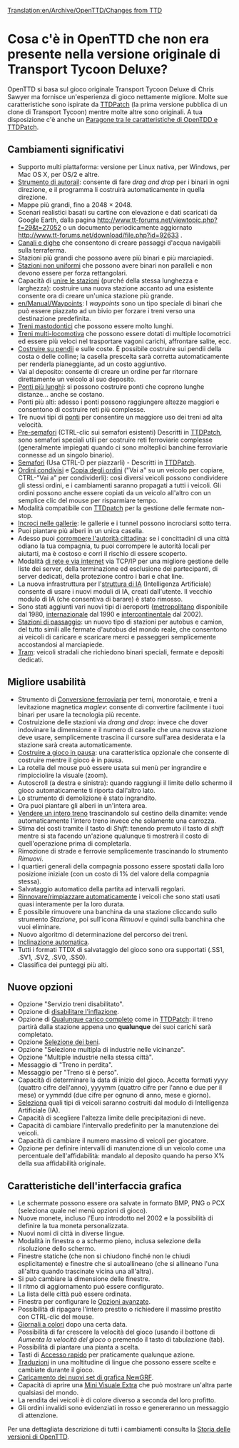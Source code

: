 [[Translation:en/Archive/OpenTTD/Changes from TTD]]

=Cosa c'è in OpenTTD che non era presente nella versione originale di Transport Tycoon Deluxe?=
OpenTTD si basa sul gioco originale Transport Tycoon Deluxe di Chris Sawyer ma fornisce un'esperienza di gioco nettamente migliore. Molte sue caratteristiche sono ispirate da [http://www.ttdpatch.net/ TTDPatch] (la prima versione pubblica di un clone di Transport Tycoon) mentre molte altre sono originali. A tua disposizione c'è anche un [[en/Archive/OpenTTD/Comparison of OpenTTD and TTDPatch features|Paragone tra le caratteristiche di OpenTDD e TTDPatch]].

==Cambiamenti significativi==
* Supporto multi piattaforma: versione per Linux nativa, per Windows, per Mac OS X, per OS/2 e altre.
* [[it/Archive/Manual/Autorail|Strumento di autorail]]: consente di fare ''drag and drop'' per i binari in ogni direzione, e il programma li costruirà automaticamente in quella direzione.
* Mappe più grandi, fino a 2048 &times; 2048.
* Scenari realistici basati su cartine con elevazione e dati scaricati da Google Earth, dalla pagina http://www.tt-forums.net/viewtopic.php?f=29&t=27052 o un documento periodicamente aggiornato http://www.tt-forums.net/download/file.php?id=92633 .
* [[en/Manual/Water Transport Tiles|Canali e dighe]] che consentono di creare passaggi d'acqua navigabili sulla terraferma.
* Stazioni più grandi che possono avere più binari e più marciapiedi.
* [[en/Archive/Manual/Settings/Nonuniform stations|Stazioni non uniformi]] che possono avere binari non paralleli e non devono essere per forza rettangolari.
* Capacità di [[en/Archive/Manual/Settings/Join train stations|unire le stazioni]] (purché della stessa lunghezza e larghezza): costruire una nuova stazione accanto ad una esistente consente ora di creare un'unica stazione più grande.
* [[en/Manual/Waypoints]]: I ''waypoints'' sono un tipo speciale di binari che può essere piazzato ad un bivio per forzare i treni verso una destinazione predefinita.
* [[en/Archive/Manual/Settings/Mammoth trains|Treni mastodontici]] che possono essere molto lunghi.
* [[en/Archive/Manual/Multiheaded trains|Treni multi-locomotiva]] che possono essere dotati di multiple locomotrici ed essere più veloci nel trasportare vagoni carichi, affrontare salite, ecc.
* [[en/Archive/Manual/Settings/Build on slopes|Costruire su pendii]] e sulle coste. È possibile costruire sui pendii della costa o delle colline; la casella prescelta sarà corretta automaticamente per renderla pianeggiante, ad un costo aggiuntivo.
* Vai al deposito: consente di creare un ordine per far ritornare direttamente un veicolo al suo deposito.
* [[en/Archive/Manual/Settings/Longer bridges|Ponti più lunghi]]: si possono costruire ponti che coprono lunghe distanze... anche se costano.
* Ponti più alti: adesso i ponti possono raggiungere altezze maggiori e consentono di costruire reti più complesse.
* Tre nuovi tipi di [[en/Manual/Bridges|ponti]] per consentire un maggiore uso dei treni ad alta velocità.
* [[en/Manual/Signals#Presignals|Pre-semafori]] (CTRL-clic sui semafori esistenti) Descritti in [http://www.ttdpatch.net/ TTDPatch], sono semafori speciali utili per costruire reti ferroviarie complesse (generalmente impiegati quando ci sono molteplici banchine ferroviarie connesse ad un singolo binario).
* [[en/Manual/Signals#Semaphores|Semafori]] (Usa CTRL-D per piazzarli) - Descritti in [http://www.ttdpatch.net/ TTDPatch].
* [[en/Manual/Orders#Shared_orders|Ordini condivisi]] e [[en/orders#Copy_orders|Copia degli ordini]] ("Vai a" su un veicolo per copiare, CTRL-"Vai a" per condividerli): così diversi veicoli possono condividere gli stessi ordini, e i cambiamenti saranno propagati a tutti i veicoli. Gli ordini possono anche essere copiati da un veicolo all'altro con un semplice clic del mouse per risparmiare tempo.
* Modalità compatibile con [http://www.ttdpatch.net/ TTDpatch] per la gestione delle fermate non-stop.
* [[en/Archive/Manual/Crossing tunnels|Incroci nelle gallerie]]: le gallerie e i tunnel possono incrociarsi sotto terra.
* Puoi piantare più alberi in un unica casella.
* Adesso puoi [[en/Archive/Manual/Settings/Bribe authority|corrompere l'autorità cittadina]]: se i concittadini di una città odiano la tua compagnia, tu puoi corrompere le autorità locali per aiutarti, ma è costoso e corri il rischio di essere scoperto.
* Modalità [[en/Manual/Multiplayer|di rete e via internet]] via TCP/IP per una migliore gestione delle liste dei server, della terminazione ed esclusione dei partecipanti, di server dedicati, della protezione contro i bari e chat line.
* La nuova infrastruttura per l'[[en/Development/Script/AI Development|struttura di IA]] (Intelligenza Artificiale) consente di usare i nuovi moduli di IA, creati dall'utente. Il vecchio modulo di IA (che consentiva di barare) è stato rimosso.
* Sono stati aggiunti vari nuovi tipi di aeroporti ([[en/Manual/Airports#Metropolitan_airport|metropolitano]] disponibile dal 1980, [[en/airports#international_airport|internazionale]] dal 1990 e [[en/airports#intercontinental_airport|intercontinentale]] dal 2002).
* [[en/Manual/Drive-through Road Stops|Stazioni di passaggio]]: un nuovo tipo di stazioni per autobus e camion, del tutto simili alle fermate d'autobus del mondo reale, che consentono ai veicoli di caricare e scaricare merci e passeggeri semplicemente accostandosi al marciapiede.
* [[en/Manual/Tramways|Tram]]: veicoli stradali che richiedono binari speciali, fermate e depositi dedicati.

==Migliore usabilità==
* Strumento di [[en/Manual/Convert rail|Conversione ferroviaria]] per terni, monorotaie, e treni a levitazione magnetica ''maglev'': consente di convertire facilmente i tuoi binari per usare la tecnologia più recente.
* Costruizione delle stazioni via ''drang and drop'': invece che dover indovinare la dimensione e il numero di caselle che una nuova stazione deve usare, semplicemente trascina il cursore sull'area desiderata e la stazione sarà creata automaticamente.
* [[en/Archive/Manual/Settings/Build in pause|Costruire a gioco in pausa]]: una caratteristica opzionale che consente di costruire mentre il gioco è in pausa.
* La rotella del mouse può essere usata sui menù per ingrandire e rimpicciolire la visuale (zoom).
* Autoscroll (a destra e sinistra): quando raggiungi il limite dello schermo il gioco automaticamente ti riporta dall'altro lato.
* Lo strumento di demolizione è stato ingrandito.
* Ora puoi piantare gli alberi in un'intera area.
* [[en/Manual/Sell entire train|Vendere un intero treno]] trascinandolo sul cestino della dinamite: vende automaticamente l'intero treno invece che solamente una carrozza.
* Stima dei costi tramite il tasto di ''Shift'': tenendo premuto il tasto di ''shift'' mentre si sta facendo un'azione qualunque ti mostrerà il costo di quell'operazione prima di completarla.
* Rimozione di strade e ferrovie semplicemente trascinando lo strumento ''Rimuovi''.
* I quartieri generali della compagnia possono essere spostati dalla loro posizione iniziale (con un costo di 1% del valore della compagnia stessa).
* Salvataggio automatico della partita ad intervalli regolari.
* [[en/Archive/Manual/Settings/Advanced Settings/Vehicles|Rinnovare/rimpiazzare automaticamente]] i veicoli che sono stati usati quasi interamente per la loro durata.
* È possibile rimuovere una banchina da una stazione cliccando sullo strumento ''Stazione'', poi sull'icona ''Rimuovi'' e quindi sulla banchina che vuoi eliminare.
* Nuovo algoritmo di determinazione del percorso dei treni.
* [[en/Manual/Landscaping|Inclinazione automatica]].
* Tutti i formati TTDX di salvataggio del gioco sono ora supportati (.SS1, .SV1, .SV2, .SV0, .SS0).
* Classifica dei punteggi più alti.

==Nuove opzioni==
* Opzione "Servizio treni disabilitato".
* Opzione di [[en/Archive/Manual/Settings/Disable inflation|disabilitare l'inflazione]].
* Opzione di [[en/Archive/Manual/Settings/Full load any cargo|Qualunque carico completo]] come in [http://www.ttdpatch.net/ TTDPatch]: il treno partirà dalla stazione appena uno '''qualunque''' dei suoi carichi sarà completato.
* Opzione [[en/Archive/Manual/Settings/Select goods|Selezione dei beni]].
* Opzione "Selezione multipla di industrie nelle vicinanze".
* Opzione "Multiple industrie nella stessa città".
* Messaggio di "Treno in perdita".
* Messaggio per "Treno si è perso".
* Capacità di determinare la data di inizio del gioco. Accetta formati yyyy (quattro cifre dell'anno), yyyymm (quattro cifre per l'anno e due per il mese) or yymmdd (due cifre per ognuno di anno, mese e giorno).
* [[en/Archive/Manual/Settings/Disable AI vehicles|Seleziona]] quali tipi di veicoli saranno costruiti dal modulo di Intelligenza Artificiale (IA).
* Capacità di scegliere l'altezza limite delle precipitazioni di neve.
* Capacità di cambiare l'intervallo predefinito per la manutenzione dei veicoli.
* Capacità di cambiare il numero massimo di veicoli per giocatore.
* Opzione per definire intervalli di manutenzione di un veicolo come una percentuale dell'affidabilità: mandalo al deposito quando ha perso X% della sua affidabilità originale.

==Caratteristiche dell'interfaccia grafica==
* Le schermate possono essere ora salvate in formato BMP, PNG o PCX (seleziona quale nel menù opzioni di gioco).
* Nuove monete, incluso l'Euro introdotto nel 2002 e la possibilità di definire la tua moneta personalizzata.
* Nuovi nomi di città in diverse lingue.
* Modalità in finestra o a schermo pieno, inclusa selezione della risoluzione dello schermo.
* Finestre statiche (che non si chiudono finché non le chiudi esplicitamente) e finestre che si autoallineano (che si allineano l'una all'altra quando trascinate vicina una all'altra).
* Si può cambiare la dimensione delle finestre.
* Il ritmo di aggiornamento può essere configurato.
* La lista delle città può essere ordinata.
* Finestra per configurare le [[en/Archive/Manual/Settings/Advanced Settings|Opzioni avanzate]].
* Possibilità di ripagare l'intero prestito o richiedere il massimo prestito con CTRL-clic del mouse.
* [[en/Archive/Manual/Settings/Coloured newspaper|Giornali a colori]] dopo una certa data.
* Possibilità di far crescere la velocità del gioco (usando il bottone di ''Aumenta la velocità del gioco'' o premendo il tasto di tabulazione (tab).
* Possibilità di piantare una pianta a scelta.
* Tasti di [[en/Manual/Hotkeys|Accesso rapido]] per praticamente qualunque azione.
* [[en/Archive/Community/Internationalization|Traduzioni]] in una moltitudine di lingue che possono essere scelte e cambiate durante il gioco.
* [[en/Manual/NewGRF|Caricamento dei nuovi set di grafica NewGRF]].
* Capacità di aprire una [[en/Manual/Extra Viewport|Mini Visuale Extra]] che può mostrare un'altra parte qualsiasi del mondo.
* La rendita dei veicoli è di colore diverso a seconda del loro profitto.
* Gli ordini invalidi sono evidenziati in rosso e genereranno un messaggio di attenzione.


Per una dettagliata descrizione di tutti i cambiamenti consulta la [[en/Archive/OpenTTD/OpenTTD Release History|Storia delle versioni di OpenTTD]].